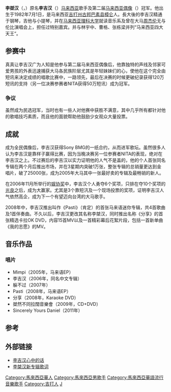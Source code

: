 {{更新|time=2013-12-14T05:09:22+00:00}}
{{Infobox musical artist <!-- See Wikipedia:WikiProject Musicians -->
| Name                = 李桀汉
| Img                 = | Img_size            = 
| Landscape           = 
| Background          = solo_singer
| Birth_name          = 李吉汉
| Alias               = Danell
| Origin              = {{Malaysia}}
| Instrument          = 
| Genre               = [[流行音乐|流行]]
| Occupation          = 歌手
| Years_active        = 
| Label               = 
| Associated_acts     = 
| URL                 = 
| Img_capt            = 

| Current_members     = 
| Past_members        = 
| Notable_instruments = 
|birth_date = {{birth_date_and_age|1982|7|1}}}}
'''李桀汉'''（{{lang|en|Danell Lee Chieh Hun}}，{{bd|1982年|7月1日|catIdx=L李}}）原名'''李吉汉'''（{{lang|en|Daniel Lee Chee Hun}}）[[马来西亚|马来西亚]]歌手及第二届[[马来西亚|马来西亚]][[偶像|偶像]]（{{lang|en|Malaysian Idol}}）冠军。他出生于1982年7月1日，是马来西亚[[吉打州|吉打州]][[古邦巴素县|古邦巴素县]][[樟仑|樟仑]]人。長大後的李吉汉精通于钢琴，吉他与小提琴，并在[[马来西亚理科大学|马来西亚理科大学]]就读音乐系及曾在大马[[周杰伦|周杰伦]]无与伦比演唱会上，担任过特别嘉宾。并与林宇中、曹格、张栋梁并列“马来西亚四大天王”。

== 参赛中 ==
真真让李吉汉广为人知是他参与第二届马来西亚偶像后，他靠独特的声线及邻家可爱男孩的外表迅速捕获大马各民族阶层尤其是年轻妹妹们的心，使他在这个完全由短讯来决定成绩的唱歌比赛中，一路领先，最后在决赛的时候更破纪录获得120万短讯的支持（另一位决赛参赛者NITA获得50万短讯）成为冠军。

=== 争议 ===
虽然成为民选冠军，当时也有一些人对他赛中获胜不满意，其中几乎所有都针对他的歌唱技巧素质，而且他的面貌帮助他鼓励少女观众大量投票。

== 成就 ==
成为全民偶像后，李吉汉获得Sony BMG的一纸合约，从而进军歌坛。虽然很多人认为李吉汉是靠样子赢得比赛，因为当晚决赛另一位参赛者NITA的表现，绝对在李吉汉之上。不过赛后的李吉汉以实力证明他的人气不是盖的，他的个人首张同名专辑在两个月后推出市场，并在3星期内突破1万张，整张专辑的总销量更达到金唱片，破了25000张，成为2005年大马其中一张最好卖的专辑及最畅销的新人。

在2006年11月所举行的[[娱协奖|娱协奖]]中，李吉汉个人勇夺6个奖项，只排在夺10个奖项的[[光良|光良]]之后，成为大赢家。尤其是3个靠短汛及一个现场投票的奖项，证明李吉汉人气依然高企，成为下一个有望迈向台湾的大马歌手。

2008年中，李吉汉推出叫作《Pasti》（肯定）的首张马来语迷你专辑，共4首歌曲及1首伴奏曲。不久以后，李吉汉更改其名称李桀汉，同时推出名称《分享》的首张精选卡拉OK DVD，内容15首MV以及一首精彩幕后花絮片段，包括一首新单曲《我的志愿》的MV。

== 音乐作品 ==
=== 唱片 ===
* Mimpi（2005年，马来语EP）
* 李吉汉（2006年，同名中文专辑）
* 躲不过（2007年）
* Pasti（2008年，马来语EP）
* 分享（2008年，Karaoke DVD）
* 桀然不同拉闊音樂會（2009年，CD+DVD）
* Sincerely Yours Daniel（2011年）

==参考==
{{reflist}}

== 外部链接 ==
{{Portal box|马来西亚|音乐|人物}}
* [https://web.archive.org/web/20061118223645/http://tristooges.com/cms/blog/ 李吉汉心中的话]
* [http://malaysianchinesealbums.blogspot.com/search/label/Danell%20Lee%20%E6%9D%8E%E6%A1%80%E6%B1%89 李桀汉新专辑歌词] {{Wayback|url=http://malaysianchinesealbums.blogspot.com/search/label/Danell%20Lee%20%E6%9D%8E%E6%A1%80%E6%B1%89 |date=20200420160843 }}

{{新加坡金曲獎區域傑出歌手獎（馬來西亞）}}
{{SONY BMG}}

{{authority control}}
{{DEFAULTSORT:Lee李}}

[[Category:馬來西亞華人|Category:馬來西亞華人]]
[[Category:馬來西亞男歌手|Category:馬來西亞男歌手]]
[[Category:馬來西亞華語流行音樂歌手|Category:馬來西亞華語流行音樂歌手]]
[[Category:吉打人|Category:吉打人]]
[[Category:李姓|J]]